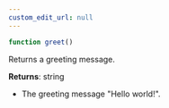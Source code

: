 ```yaml
---
custom_edit_url: null
---
```


```ts
function greet()
```

<div>

</div>

Returns a greeting message.

**Returns**: string
- The greeting message "Hello world!".

